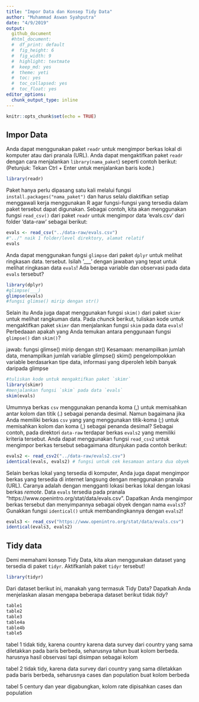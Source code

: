 ```yaml
---
title: "Impor Data dan Konsep Tidy Data"
author: "Muhammad Aswan Syahputra"
date: "4/9/2019"
output:
  github_document
  #html_document: 
  #  df_print: default
  #  fig_height: 6
  #  fig_width: 9
  #  highlight: textmate
  #  keep_md: yes
  #  theme: yeti
  #  toc: yes
  #  toc_collapsed: yes
  #  toc_float: yes
editor_options: 
  chunk_output_type: inline
---
```


```r
knitr::opts_chunk$set(echo = TRUE)
```

## Impor Data

Anda dapat menggunakan paket `readr` untuk mengimpor berkas lokal di komputer atau dari pranala (URL). Anda dapat mengaktifkan paket `readr` dengan cara menjalankan `library(nama_paket`) seperti contoh berikut: (Petunjuk: Tekan Ctrl + Enter untuk menjalankan baris kode.)

```r
library(readr)
```

Paket hanya perlu dipasang satu kali melalui fungsi `install.packages("nama_paket")` dan harus selalu diaktifkan setiap menggawali kerja menggunakan R agar fungsi-fungsi yang tersedia dalam paket tersebut dapat digunakan. Sebagai contoh, kita akan menggunakan fungsi `read_csv()` dari paket `readr` untuk mengimpor data 'evals.csv' dari folder 'data-raw' sebagai berikut:

```r
evals <- read_csv("../data-raw/evals.csv")
#"../" naik 1 folder/level direktory, alamat relatif
evals
```

Anda dapat menggunakan fungsi `glimpse` dari paket `dplyr` untuk melihat ringkasan data. tersebut. Isilah '___' dengan jawaban yang tepat untuk melihat ringkasan data `evals`! Ada berapa variable dan observasi pada data `evals` tersebut?

```r
library(dplyr)
#glimpse(___)
glimpse(evals)
#fungsi glimse() mirip dengan str()
```

Selain itu Anda juga dapat menggunakan fungsi `skim()` dari paket `skimr` untuk melihat rangkuman data. Pada *chunck* berikut, tuliskan kode untuk mengaktifkan paket `skimr` dan menjalankan fungsi `skim` pada data `evals`! Perbedaaan apakah yang Anda temukan antara penggunaan fungsi `glimpse()` dan `skim()`?

jawab:
fungsi glimse() mirip dengan str()
Kesamaan: menampilkan jumlah data, menampilkan jumlah variable
glimpse()
skim() pengelompokkan variable berdasarkan tipe data, informasi yang diperoleh lebih banyak daripada glimpse

```r
#tuliskan kode untuk mengaktifkan paket `skimr`
library(skimr)
#menjalankan fungsi `skim` pada data `evals`
skim(evals)
```

Umumnya berkas `csv` menggunakan penanda koma (,) untuk memisahkan antar kolom dan titik (.) sebagai penanda desimal. Namun bagaimana jika Anda memiliki berkas `csv` yang yang menggunakan titik-koma (;) untuk memisahkan kolom dan koma (,) sebagai penanda desimal? Sebagai contoh, pada direktori `data-raw` terdapar berkas `evals2` yang memiliki kriteria tersebut. Anda dapat menggunakan fungsi `read_csv2` untuk mengimpor berkas tersebut sebagaimana ditunjukan pada contoh berikut:

```r
evals2 <- read_csv2("../data-raw/evals2.csv")
identical(evals, evals2) # fungsi untuk cek kesamaan antara dua obyek
```

Selain berkas lokal yang tersedia di komputer, Anda juga dapat mengimpor berkas yang tersedia di internet langsung dengan menggunakan pranala (URL). Caranya adalah dengan mengganti lokasi berkas lokal dengan lokasi berkas *remote*. Data `evals` tersedia pada pranala "https://www.openintro.org/stat/data/evals.csv". Dapatkan Anda mengimpor berkas tersebut dan menyimpannya sebagai obyek dengan nama `evals3`? Gunakkan fungsi `identical()` untuk membandingkannya dengan `evals2`!

```r
evals3 <- read_csv("https://www.openintro.org/stat/data/evals.csv")
identical(evals3, evals2)
```

## Tidy data

Demi memahami konsep Tidy Data, kita akan menggunakan dataset yang tersedia di paket `tidyr`. Aktifkanlah paket `tidyr` tersebut!

```r
library(tidyr)
```

Dari dataset berikut ini, manakah yang termasuk Tidy Data? Dapatkah Anda menjelaskan alasan mengapa beberapa dataset berikut tidak *tidy*?

```r
table1
table2
table3
table4a
table4b
table5
```
tabel 1 tidak tidy, karena country karena data survey dari country yang sama diletakkan pada baris berbeda, seharusnya tahun buat kolom berbeda. harusnya hasil observasi tapi disimpan sebagai kolom

tabel 2 tidak tidy, karena data survey dari country yang sama diletakkan pada baris berbeda, seharusnya cases dan population buat kolom berbeda

tabel 5 century dan year digabungkan, kolom rate dipisahkan cases dan population


